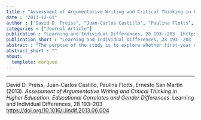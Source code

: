 ```yaml
---
title : "Assessment of Argumentative Writing and Critical Thinking in Higher Education: Educational Correlates and Gender Differences"
date : "2013-12-01"
author : ["David D. Preiss", "Juan-Carlos Castillo", "Paulina Flotts", "Ernesto {San Martin}"]
categories : ["Journal Article"]
publication : "Learning and Individual Differences, 28 193--203  [https://doi.org/10.1016/j.lindif.2013.06.004](https://doi.org/10.1016/j.lindif.2013.06.004)"
publication_short : "Learning and Individual Differences, 28 193--203  [https://doi.org/10.1016/j.lindif.2013.06.004](https://doi.org/10.1016/j.lindif.2013.06.004)"
abstract : "The purpose of the study is to explore whether first-year university students' performance in an argumentative writing test is related to their performance in tests of inference analysis, argument analysis and syllogistic reasoning as well as their academic achievement, as measured by their previous high school grades and by two standardized tests required for university admission in Chile. 452 first-year undergraduates participated in the study. The results show that the information originated from the writing and thinking assessments supplements the information provided by the academic measures. The inference and argument analysis tests did not replicate the achievement gap between public, voucher and private schools commonly observed in Chile. The results showed that gender differences in writing are relatively independent of gender differences in thinking. The results support the adoption of writing and thinking measures as a part of initiatives targeting the identification of abilities not tested by conventional academic assessment."
abstract_short : ""
about:
  template: marquee
---
```

---


::: {.callout-note title="How to cite this work"}

David D. Preiss, Juan-Carlos Castillo, Paulina Flotts, Ernesto San Martin (2013). *Assessment of Argumentative Writing and Critical Thinking in Higher Education: Educational Correlates and Gender Differences*. Learning and Individual Differences, 28 193--203  [https://doi.org/10.1016/j.lindif.2013.06.004](https://doi.org/10.1016/j.lindif.2013.06.004)

:::

